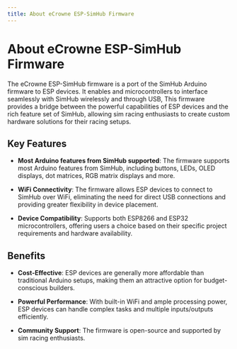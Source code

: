 ```yaml
---
title: About eCrowne ESP-SimHub Firmware
---
```



# About eCrowne ESP-SimHub Firmware

The eCrowne ESP-SimHub firmware is a port of the SimHub Arduino firmware to ESP devices. It enables <AffiliateLink type={ProductType.ESP8266} /> and <AffiliateLink type={ProductType.ESP32} /> microcontrollers to interface seamlessly with SimHub wirelessly and through USB, This firmware provides a bridge between the powerful capabilities of ESP devices and the rich feature set of SimHub, allowing sim racing enthusiasts to create custom hardware solutions for their racing setups.

## Key Features
- **Most Arduino features from SimHub supported**: The firmware supports most Arduino features from SimHub, including buttons, LEDs, OLED displays, dot matrices, RGB matrix displays and more.

- **WiFi Connectivity**: The firmware allows ESP devices to connect to SimHub over WiFi, eliminating the need for direct USB connections and providing greater flexibility in device placement.

- **Device Compatibility**: Supports both ESP8266 and ESP32 microcontrollers, offering users a choice based on their specific project requirements and hardware availability.

## Benefits

- **Cost-Effective**: ESP devices are generally more affordable than traditional Arduino setups, making them an attractive option for budget-conscious builders.

- **Powerful Performance**: With built-in WiFi and ample processing power, ESP devices can handle complex tasks and multiple inputs/outputs efficiently.

- **Community Support**: The firmware is open-source and supported by sim racing enthusiasts.


